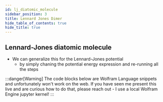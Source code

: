 ```yaml
---
id: lj_diatomic_molecule
sidebar_position: 3
title: Lennard Jones Dimer
hide_table_of_contents: true
hide_title: true
---
```



## Lennard-Jones diatomic molecule
- We can generalize this for the Lennard-Jones potential
  - by simply chaning the potential energy expression and re-running all the steps

:::danger[Warning]
The code blocks below are Wolfram Language snippets and unfortunately won't work on the web.
If you have seen me present this live and are curious how to do that, please reach out - I use a local Wolfram Engine jupyter kernel!
:::

<JupyterNotebookContent
  nbformat= {nbformat}
  serverHttpUrl='https://oss.datalayer.tech/api/jupyter'
  serverWsUrl='wss://oss.datalayer.tech/api/jupyter'
  token='60c1661cc408f978c309d04157af55c9588ff9557c9380e4fb50785750703da6'
/>

